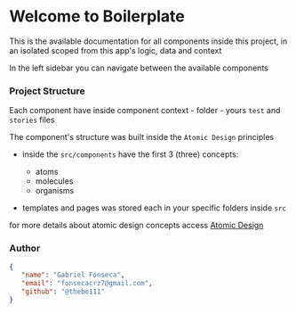 
<Meta title="Boilerplate/Introduction" />

# Welcome to Boilerplate

This is the available documentation for all components inside this project, in
an isolated scoped from this app's logic, data and context

In the left sidebar you can navigate between the available components

### Project Structure

Each component have inside component context - folder - yours `test` and
`stories` files

The component's structure was built inside the `Atomic Design` principles

- inside the `src/components` have the first 3 (three) concepts:
   - atoms
   - molecules
   - organisms

- templates and pages was stored each in your specific folders inside `src`

for more details about atomic design concepts access
[Atomic Design](https://bradfrost.com/blog/post/atomic-web-design/)

### Author

```json
{
   "name": "Gabriel Fonseca",
   "email": "fonsecacrz7@gmail.com",
   "github": "@thebe111"
}
```
